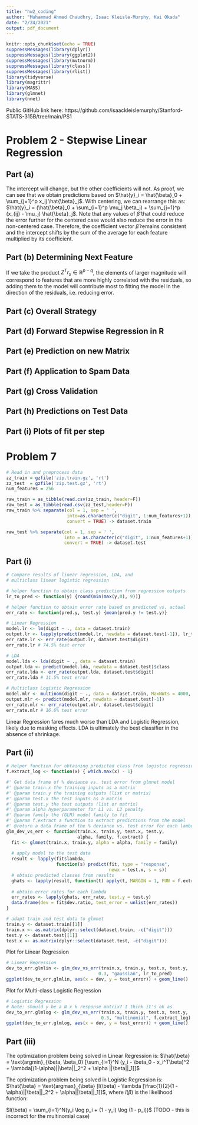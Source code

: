 ```yaml
---
title: "hw2_coding"
author: "Muhammad Ahmed Chaudhry, Isaac Kleisle-Murphy, Kai Okada"
date: "2/24/2021"
output: pdf_document
---
```


```r
knitr::opts_chunk$set(echo = TRUE)
suppressMessages(library(dplyr))
suppressMessages(library(ggplot2))
suppressMessages(library(mvtnorm))
suppressMessages(library(class))
suppressMessages(library(rlist))
library(tidyverse)
library(magrittr)
library(MASS)
library(glmnet)
library(nnet)
```
Public GitHub link here: https://github.com/isaackleislemurphy/Stanford-STATS-315B/tree/main/PS1

# Problem 2 - Stepwise Linear Regression
## Part (a)
The intercept will change, but the other coefficients will not. As proof, we can see that we obtain predictions based on $\hat{y}_i = \hat{\beta}_0 + \sum_{j=1}^p x_ij \hat{\beta}_j$. With centering, we can rearrange this as:
$\hat{y}_i = (\hat{\beta}_0 + \sum_{i=1}^p \mu_j \beta_j) + \sum_{j=1}^p (x_{ij} - \mu_j) \hat{\beta}_j$. Note that any values of $\hat{\beta}$ that could reduce the error further for the centered case would also reduce the error in the non-centered case. Therefore, the coefficient vector $\hat{\beta}$ remains consistent and the intercept shifts by the sum of the average for each feature multiplied by its coefficient.

## Part (b) Determining Next Feature
If we take the product $Z^Tr_s \in \mathbb{R}^{p-q}$, the elements of larger magnitude will correspond to features that are more highly correlated with the residuals, so adding them to the model will contribute most to fitting the model in the direction of the residuals, i.e. reducing error.

## Part (c) Overall Strategy

## Part (d) Forward Stepwise Regression in R

## Part (e) Prediction on new Matrix

## Part (f) Application to Spam Data

## Part (g) Cross Validation

## Part (h) Predictions on Test Data

## Part (i) Plots of fit per step

# Problem 7
```r
# Read in and preprocess data
zz_train = gzfile('zip.train.gz', 'rt')
zz_test  = gzfile('zip.test.gz', 'rt')
num_features = 256

raw_train = as_tibble(read.csv(zz_train, header=F))
raw_test = as_tibble(read.csv(zz_test,header=F))
raw_train %>% separate(col = 1, sep = ' ', 
                       into=as.character(c("digit", 1:num_features+1)), 
                       convert = TRUE) -> dataset.train

raw_test %>% separate(col = 1, sep = ' ',
                      into = as.character(c("digit", 1:num_features+1)),
                      convert = TRUE) -> dataset.test
```

## Part (i)
```r
# Compare results of linear regression, LDA, and 
# multiclass linear logistic regression

# helper function to obtain class prediction from regression outputs
lr_to_pred <- function(y) {round(min(max(y,0), 9))}

# helper function to obtain error rate based on predicted vs. actual
err_rate <- function(pred.y, test.y) {mean(pred.y != test.y)}

# Linear Regression
model.lr <- lm(digit ~ ., data = dataset.train)
output.lr <- lapply(predict(model.lr, newdata = dataset.test[-1]), lr_to_pred)
err_rate.lr <- err_rate(output.lr, dataset.test$digit)
err_rate.lr # 74.5% test error

# LDA
model.lda <- lda(digit ~ ., data = dataset.train)
output.lda <- predict(model.lda, newdata = dataset.test)$class
err_rate.lda <- err_rate(output.lda, dataset.test$digit)
err_rate.lda # 11.5% test error

# Multiclass Logistic Regression
model.mlr <- multinom(digit ~ ., data = dataset.train, MaxNWts = 4000, maxit=500)
output.mlr <- predict(model.mlr, newdata = dataset.test[-1])
err_rate.mlr <- err_rate(output.mlr, dataset.test$digit)
err_rate.mlr # 16.6% test error
```

Linear Regression fares much worse than LDA and Logistic Regression, likely due to masking effects. LDA is ultimately the best classifier in the absence of shrinkage.

## Part (ii)
```r
# Helper function for obtaining predicted class from logistic regression
f.extract_log <- function(x) { which.max(x) - 1}

#' Get data frame of % deviance vs. test error from glmnet model
#' @param train.x the training inputs as a matrix
#' @param train.y the training outputs (list or matrix)
#' @param test.x the test inputs as a matrix
#' @param test.y the test outputs (list or matrix)
#' @param alpha hyperparameter for L1 vs. L2 penalty
#' @param family the (GLM) model family to fit 
#' @param f.extract a function to extract predictions from the model
#' @return a data frame of the % deviance vs. test error for each lambda
glm_dev_vs_err <- function(train.x, train.y, test.x, test.y, 
                           alpha, family, f.extract) {
  fit <- glmnet(train.x, train.y, alpha = alpha, family = family)
  
  # apply model to the test data
  result <- lapply(fit$lambda, 
                   function(s) predict(fit, type = "response", 
                                       newx = test.x, s = s))
  # obtain predicted classes from results
  ghats <- lapply(result, function(t) apply(t, MARGIN = 1, FUN = f.extract)) 
  
  # obtain error rates for each lambda
  err_rates <- lapply(ghats, err_rate, test.y = test.y)
  data.frame(dev = fit$dev.ratio, test_error = unlist(err_rates))
}

# adapt train and test data to glmnet
train.y <- dataset.train[[1]]
train.x <- as.matrix(dplyr::select(dataset.train, -c("digit")))
test.y <- dataset.test[[1]]
test.x <- as.matrix(dplyr::select(dataset.test, -c("digit")))
```

Plot for Linear Regression
```r
# Linear Regression
dev_to_err.glmlin <- glm_dev_vs_err(train.x, train.y, test.x, test.y, 
                                   0.3, "gaussian", lr_to_pred)
ggplot(dev_to_err.glmlin, aes(x = dev, y = test_error)) + geom_line()

```

Plot for Multi-class Logistic Regression
```r
# Logistic Regression
# Note: should y be a N x k response matrix? I think it's ok as
dev_to_err.glmlog <- glm_dev_vs_err(train.x, train.y, test.x, test.y, 
                                    0.3, "multinomial", f.extract_log)
ggplot(dev_to_err.glmlog, aes(x = dev, y = test_error)) + geom_line()

```

## Part (iii)
The optimization problem being solved in Linear Regression is:
$\hat{\beta} = \text{argmin}_{\beta, \beta_0} [\sum_{i=1}^N (y_i - \beta_0 - x_i^T\beta)^2 + \lambda[(1-\alpha)||\beta||_2^2  + \alpha ||\beta||_1]]$

The optimization problem being solved in Logistic Regression is:
$\hat{\beta} = \text{argmax}_{\beta} [l(\beta) - \lambda [\frac{1}{2}(1 - \alpha)||\beta||_2^2 + \alpha||\beta||_1]]$, where $l(\beta)$ is the likelihood function:

$l(\beta) = \sum_{i=1}^N(y_i \log p_i + (1 - y_i) \log (1 - p_i))$
(TODO - this is incorrect for the multinomial case)
